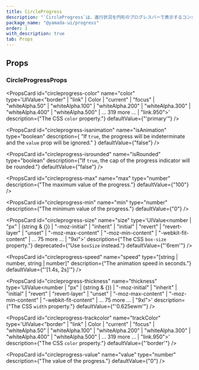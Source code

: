 ```yaml
---
title: CircleProgress
description: "`CircleProgress`は、進行状況を円形のプログレスバーで表示するコンポーネントです。"
package_name: "@yamada-ui/progress"
order: 1
with_description: true
tab: Props
---
```


## Props

### CircleProgressProps

<PropsCard id="circleprogress-_accept" name="_accept" type="CSSUIObject" />

<PropsCard id="circleprogress-_active" name="_active" type="CSSUIObject" />

<PropsCard id="circleprogress-_after" name="_after" type="CSSUIObject" />

<PropsCard id="circleprogress-_anylink" name="_anyLink" type="CSSUIObject" />

<PropsCard id="circleprogress-_autofill" name="_autofill" type="CSSUIObject" />

<PropsCard id="circleprogress-_backdrop" name="_backdrop" type="CSSUIObject" />

<PropsCard id="circleprogress-_before" name="_before" type="CSSUIObject" />

<PropsCard id="circleprogress-_between" name="_between" type="CSSUIObject" />

<PropsCard id="circleprogress-_blank" name="_blank" type="CSSUIObject" />

<PropsCard id="circleprogress-_checked" name="_checked" type="CSSUIObject" />

<PropsCard id="circleprogress-_cue" name="_cue" type="CSSUIObject" />

<PropsCard
  id="circleprogress-_cueregion"
  name="_cueRegion"
  type="CSSUIObject"
/>

<PropsCard id="circleprogress-_dark" name="_dark" type="CSSUIObject" />

<PropsCard id="circleprogress-_default" name="_default" type="CSSUIObject" />

<PropsCard id="circleprogress-_disabled" name="_disabled" type="CSSUIObject" />

<PropsCard id="circleprogress-_empty" name="_empty" type="CSSUIObject" />

<PropsCard id="circleprogress-_enabled" name="_enabled" type="CSSUIObject" />

<PropsCard id="circleprogress-_end" name="_end" type="CSSUIObject" />

<PropsCard id="circleprogress-_even" name="_even" type="CSSUIObject" />

<PropsCard id="circleprogress-_expanded" name="_expanded" type="CSSUIObject" />

<PropsCard
  id="circleprogress-_fileselector"
  name="_fileSelector"
  type="CSSUIObject"
/>

<PropsCard id="circleprogress-_filled" name="_filled" type="CSSUIObject" />

<PropsCard id="circleprogress-_first" name="_first" type="CSSUIObject" />

<PropsCard
  id="circleprogress-_firstletter"
  name="_firstLetter"
  type="CSSUIObject"
/>

<PropsCard
  id="circleprogress-_firstline"
  name="_firstLine"
  type="CSSUIObject"
/>

<PropsCard id="circleprogress-_focus" name="_focus" type="CSSUIObject" />

<PropsCard
  id="circleprogress-_focusvisible"
  name="_focusVisible"
  type="CSSUIObject"
/>

<PropsCard
  id="circleprogress-_focuswithin"
  name="_focusWithin"
  type="CSSUIObject"
/>

<PropsCard
  id="circleprogress-_fullscreen"
  name="_fullScreen"
  type="CSSUIObject"
/>

<PropsCard id="circleprogress-_grabbed" name="_grabbed" type="CSSUIObject" />

<PropsCard
  id="circleprogress-_groupaccept"
  name="_groupAccept"
  type="CSSUIObject"
/>

<PropsCard
  id="circleprogress-_groupactive"
  name="_groupActive"
  type="CSSUIObject"
/>

<PropsCard
  id="circleprogress-_groupblank"
  name="_groupBlank"
  type="CSSUIObject"
/>

<PropsCard
  id="circleprogress-_groupchecked"
  name="_groupChecked"
  type="CSSUIObject"
/>

<PropsCard
  id="circleprogress-_groupdisabled"
  name="_groupDisabled"
  type="CSSUIObject"
/>

<PropsCard
  id="circleprogress-_groupenabled"
  name="_groupEnabled"
  type="CSSUIObject"
/>

<PropsCard
  id="circleprogress-_groupexpanded"
  name="_groupExpanded"
  type="CSSUIObject"
/>

<PropsCard
  id="circleprogress-_groupfocus"
  name="_groupFocus"
  type="CSSUIObject"
/>

<PropsCard
  id="circleprogress-_groupfocusvisible"
  name="_groupFocusVisible"
  type="CSSUIObject"
/>

<PropsCard
  id="circleprogress-_groupfocuswithin"
  name="_groupFocusWithin"
  type="CSSUIObject"
/>

<PropsCard
  id="circleprogress-_groupgrabbed"
  name="_groupGrabbed"
  type="CSSUIObject"
/>

<PropsCard
  id="circleprogress-_grouphorizontal"
  name="_groupHorizontal"
  type="CSSUIObject"
/>

<PropsCard
  id="circleprogress-_grouphover"
  name="_groupHover"
  type="CSSUIObject"
/>

<PropsCard
  id="circleprogress-_groupidle"
  name="_groupIdle"
  type="CSSUIObject"
/>

<PropsCard
  id="circleprogress-_groupinvalid"
  name="_groupInvalid"
  type="CSSUIObject"
/>

<PropsCard
  id="circleprogress-_grouploaded"
  name="_groupLoaded"
  type="CSSUIObject"
/>

<PropsCard
  id="circleprogress-_grouploading"
  name="_groupLoading"
  type="CSSUIObject"
/>

<PropsCard
  id="circleprogress-_groupoptional"
  name="_groupOptional"
  type="CSSUIObject"
/>

<PropsCard
  id="circleprogress-_groupplaceholdershown"
  name="_groupPlaceholderShown"
  type="CSSUIObject"
/>

<PropsCard
  id="circleprogress-_grouppressed"
  name="_groupPressed"
  type="CSSUIObject"
/>

<PropsCard
  id="circleprogress-_groupreadonly"
  name="_groupReadOnly"
  type="CSSUIObject"
/>

<PropsCard
  id="circleprogress-_groupreadwrite"
  name="_groupReadWrite"
  type="CSSUIObject"
/>

<PropsCard
  id="circleprogress-_groupreject"
  name="_groupReject"
  type="CSSUIObject"
/>

<PropsCard
  id="circleprogress-_grouprequired"
  name="_groupRequired"
  type="CSSUIObject"
/>

<PropsCard
  id="circleprogress-_groupselected"
  name="_groupSelected"
  type="CSSUIObject"
/>

<PropsCard
  id="circleprogress-_groupuserinvalid"
  name="_groupUserInvalid"
  type="CSSUIObject"
/>

<PropsCard
  id="circleprogress-_groupvalid"
  name="_groupValid"
  type="CSSUIObject"
/>

<PropsCard
  id="circleprogress-_groupvertical"
  name="_groupVertical"
  type="CSSUIObject"
/>

<PropsCard id="circleprogress-_hidden" name="_hidden" type="CSSUIObject" />

<PropsCard id="circleprogress-_holiday" name="_holiday" type="CSSUIObject" />

<PropsCard
  id="circleprogress-_horizontal"
  name="_horizontal"
  type="CSSUIObject"
/>

<PropsCard id="circleprogress-_hover" name="_hover" type="CSSUIObject" />

<PropsCard id="circleprogress-_idle" name="_idle" type="CSSUIObject" />

<PropsCard
  id="circleprogress-_indeterminate"
  name="_indeterminate"
  type="CSSUIObject"
/>

<PropsCard id="circleprogress-_inrange" name="_inRange" type="CSSUIObject" />

<PropsCard id="circleprogress-_invalid" name="_invalid" type="CSSUIObject" />

<PropsCard id="circleprogress-_last" name="_last" type="CSSUIObject" />

<PropsCard id="circleprogress-_light" name="_light" type="CSSUIObject" />

<PropsCard id="circleprogress-_link" name="_link" type="CSSUIObject" />

<PropsCard id="circleprogress-_loaded" name="_loaded" type="CSSUIObject" />

<PropsCard id="circleprogress-_loading" name="_loading" type="CSSUIObject" />

<PropsCard id="circleprogress-_marker" name="_marker" type="CSSUIObject" />

<PropsCard
  id="circleprogress-_mediadark"
  name="_mediaDark"
  type="CSSUIObject"
/>

<PropsCard
  id="circleprogress-_medialight"
  name="_mediaLight"
  type="CSSUIObject"
/>

<PropsCard
  id="circleprogress-_mediareducemotion"
  name="_mediaReduceMotion"
  type="CSSUIObject"
/>

<PropsCard id="circleprogress-_modal" name="_modal" type="CSSUIObject" />

<PropsCard
  id="circleprogress-_nativeactive"
  name="_nativeActive"
  type="CSSUIObject"
/>

<PropsCard
  id="circleprogress-_nativechecked"
  name="_nativeChecked"
  type="CSSUIObject"
/>

<PropsCard
  id="circleprogress-_nativedisabled"
  name="_nativeDisabled"
  type="CSSUIObject"
/>

<PropsCard
  id="circleprogress-_nativefocus"
  name="_nativeFocus"
  type="CSSUIObject"
/>

<PropsCard
  id="circleprogress-_nativefocusvisible"
  name="_nativeFocusVisible"
  type="CSSUIObject"
/>

<PropsCard
  id="circleprogress-_nativefocuswithin"
  name="_nativeFocusWithin"
  type="CSSUIObject"
/>

<PropsCard
  id="circleprogress-_nativehidden"
  name="_nativeHidden"
  type="CSSUIObject"
/>

<PropsCard
  id="circleprogress-_nativehover"
  name="_nativeHover"
  type="CSSUIObject"
/>

<PropsCard
  id="circleprogress-_nativereadonly"
  name="_nativeReadOnly"
  type="CSSUIObject"
/>

<PropsCard
  id="circleprogress-_nativetarget"
  name="_nativeTarget"
  type="CSSUIObject"
/>

<PropsCard
  id="circleprogress-_nativevalid"
  name="_nativeValid"
  type="CSSUIObject"
/>

<PropsCard id="circleprogress-_notfirst" name="_notFirst" type="CSSUIObject" />

<PropsCard id="circleprogress-_notlast" name="_notLast" type="CSSUIObject" />

<PropsCard
  id="circleprogress-_nottarget"
  name="_notTarget"
  type="CSSUIObject"
/>

<PropsCard id="circleprogress-_odd" name="_odd" type="CSSUIObject" />

<PropsCard id="circleprogress-_only" name="_only" type="CSSUIObject" />

<PropsCard id="circleprogress-_optional" name="_optional" type="CSSUIObject" />

<PropsCard id="circleprogress-_outrange" name="_outRange" type="CSSUIObject" />

<PropsCard id="circleprogress-_outside" name="_outside" type="CSSUIObject" />

<PropsCard id="circleprogress-_paused" name="_paused" type="CSSUIObject" />

<PropsCard
  id="circleprogress-_peeraccept"
  name="_peerAccept"
  type="CSSUIObject"
/>

<PropsCard
  id="circleprogress-_peeractive"
  name="_peerActive"
  type="CSSUIObject"
/>

<PropsCard
  id="circleprogress-_peerblank"
  name="_peerBlank"
  type="CSSUIObject"
/>

<PropsCard
  id="circleprogress-_peerchecked"
  name="_peerChecked"
  type="CSSUIObject"
/>

<PropsCard
  id="circleprogress-_peerdisabled"
  name="_peerDisabled"
  type="CSSUIObject"
/>

<PropsCard
  id="circleprogress-_peerenabled"
  name="_peerEnabled"
  type="CSSUIObject"
/>

<PropsCard
  id="circleprogress-_peerexpanded"
  name="_peerExpanded"
  type="CSSUIObject"
/>

<PropsCard
  id="circleprogress-_peerfocus"
  name="_peerFocus"
  type="CSSUIObject"
/>

<PropsCard
  id="circleprogress-_peerfocusvisible"
  name="_peerFocusVisible"
  type="CSSUIObject"
/>

<PropsCard
  id="circleprogress-_peerfocuswithin"
  name="_peerFocusWithin"
  type="CSSUIObject"
/>

<PropsCard
  id="circleprogress-_peergrabbed"
  name="_peerGrabbed"
  type="CSSUIObject"
/>

<PropsCard
  id="circleprogress-_peerhorizontal"
  name="_peerHorizontal"
  type="CSSUIObject"
/>

<PropsCard
  id="circleprogress-_peerhover"
  name="_peerHover"
  type="CSSUIObject"
/>

<PropsCard id="circleprogress-_peeridle" name="_peerIdle" type="CSSUIObject" />

<PropsCard
  id="circleprogress-_peerinvalid"
  name="_peerInvalid"
  type="CSSUIObject"
/>

<PropsCard
  id="circleprogress-_peerloaded"
  name="_peerLoaded"
  type="CSSUIObject"
/>

<PropsCard
  id="circleprogress-_peerloading"
  name="_peerLoading"
  type="CSSUIObject"
/>

<PropsCard
  id="circleprogress-_peeroptional"
  name="_peerOptional"
  type="CSSUIObject"
/>

<PropsCard
  id="circleprogress-_peerplaceholdershown"
  name="_peerPlaceholderShown"
  type="CSSUIObject"
/>

<PropsCard
  id="circleprogress-_peerpressed"
  name="_peerPressed"
  type="CSSUIObject"
/>

<PropsCard
  id="circleprogress-_peerreadonly"
  name="_peerReadOnly"
  type="CSSUIObject"
/>

<PropsCard
  id="circleprogress-_peerreadwrite"
  name="_peerReadWrite"
  type="CSSUIObject"
/>

<PropsCard
  id="circleprogress-_peerreject"
  name="_peerReject"
  type="CSSUIObject"
/>

<PropsCard
  id="circleprogress-_peerrequired"
  name="_peerRequired"
  type="CSSUIObject"
/>

<PropsCard
  id="circleprogress-_peerselected"
  name="_peerSelected"
  type="CSSUIObject"
/>

<PropsCard
  id="circleprogress-_peeruserinvalid"
  name="_peerUserInvalid"
  type="CSSUIObject"
/>

<PropsCard
  id="circleprogress-_peervalid"
  name="_peerValid"
  type="CSSUIObject"
/>

<PropsCard
  id="circleprogress-_peervertical"
  name="_peerVertical"
  type="CSSUIObject"
/>

<PropsCard id="circleprogress-_picture" name="_picture" type="CSSUIObject" />

<PropsCard
  id="circleprogress-_placeholder"
  name="_placeholder"
  type="CSSUIObject"
/>

<PropsCard
  id="circleprogress-_placeholdershown"
  name="_placeholderShown"
  type="CSSUIObject"
/>

<PropsCard id="circleprogress-_playing" name="_playing" type="CSSUIObject" />

<PropsCard id="circleprogress-_pressed" name="_pressed" type="CSSUIObject" />

<PropsCard id="circleprogress-_print" name="_print" type="CSSUIObject" />

<PropsCard id="circleprogress-_readonly" name="_readOnly" type="CSSUIObject" />

<PropsCard
  id="circleprogress-_readwrite"
  name="_readWrite"
  type="CSSUIObject"
/>

<PropsCard id="circleprogress-_reject" name="_reject" type="CSSUIObject" />

<PropsCard id="circleprogress-_required" name="_required" type="CSSUIObject" />

<PropsCard id="circleprogress-_ripple" name="_ripple" type="CSSUIObject" />

<PropsCard
  id="circleprogress-_scrollbar"
  name="_scrollbar"
  type="CSSUIObject"
/>

<PropsCard
  id="circleprogress-_scrollbarbutton"
  name="_scrollbarButton"
  type="CSSUIObject"
/>

<PropsCard
  id="circleprogress-_scrollbarcorner"
  name="_scrollbarCorner"
  type="CSSUIObject"
/>

<PropsCard
  id="circleprogress-_scrollbarthumb"
  name="_scrollbarThumb"
  type="CSSUIObject"
/>

<PropsCard
  id="circleprogress-_scrollbartrack"
  name="_scrollbarTrack"
  type="CSSUIObject"
/>

<PropsCard
  id="circleprogress-_scrollbartrackpiece"
  name="_scrollbarTrackPiece"
  type="CSSUIObject"
/>

<PropsCard id="circleprogress-_selected" name="_selected" type="CSSUIObject" />

<PropsCard
  id="circleprogress-_selection"
  name="_selection"
  type="CSSUIObject"
/>

<PropsCard id="circleprogress-_start" name="_start" type="CSSUIObject" />

<PropsCard id="circleprogress-_target" name="_target" type="CSSUIObject" />

<PropsCard id="circleprogress-_today" name="_today" type="CSSUIObject" />

<PropsCard
  id="circleprogress-_userinvalid"
  name="_userInvalid"
  type="CSSUIObject"
/>

<PropsCard id="circleprogress-_valid" name="_valid" type="CSSUIObject" />

<PropsCard id="circleprogress-_vertical" name="_vertical" type="CSSUIObject" />

<PropsCard id="circleprogress-_visited" name="_visited" type="CSSUIObject" />

<PropsCard id="circleprogress-_weekend" name="_weekend" type="CSSUIObject" />

<PropsCard
  id="circleprogress-color"
  name="color"
  type='UIValue<"border" | "link" | Color | "current" | "focus" | "whiteAlpha.50" | "whiteAlpha.100" | "whiteAlpha.200" | "whiteAlpha.300" | "whiteAlpha.400" | "whiteAlpha.500" | ... 319 more ... | "link.950">'
  description={"The CSS `color` property."}
  defaultValue={"'primary'"}
/>

<PropsCard
  id="circleprogress-isanimation"
  name="isAnimation"
  type="boolean"
  description={
    "If `true`, the progress will be indeterminate and the `value` prop will be ignored."
  }
  defaultValue={"false"}
/>

<PropsCard
  id="circleprogress-isrounded"
  name="isRounded"
  type="boolean"
  description={"If `true`, the cap of the progress indicator will be rounded."}
  defaultValue={"false"}
/>

<PropsCard
  id="circleprogress-max"
  name="max"
  type="number"
  description={"The maximum value of the progress."}
  defaultValue={"100"}
/>

<PropsCard
  id="circleprogress-min"
  name="min"
  type="number"
  description={"The minimum value of the progress."}
  defaultValue={"0"}
/>

<PropsCard
  id="circleprogress-size"
  name="size"
  type='UIValue<number | "px" | (string & {}) | "-moz-initial" | "inherit" | "initial" | "revert" | "revert-layer" | "unset" | "-moz-max-content" | "-moz-min-content" | "-webkit-fit-content" | ... 75 more ... | "9xl">'
  description={"The CSS `box-size` property."}
  deprecated={"Use `boxSize` instead."}
  defaultValue={"'6rem'"}
/>

<PropsCard
  id="circleprogress-speed"
  name="speed"
  type="[string | number, string | number]"
  description={"The animation speed in seconds."}
  defaultValue={"'[1.4s, 2s]'"}
/>

<PropsCard
  id="circleprogress-thickness"
  name="thickness"
  type='UIValue<number | "px" | (string & {}) | "-moz-initial" | "inherit" | "initial" | "revert" | "revert-layer" | "unset" | "-moz-max-content" | "-moz-min-content" | "-webkit-fit-content" | ... 75 more ... | "9xl">'
  description={"The CSS `width` property."}
  defaultValue={"'0.625ewm'"}
/>

<PropsCard
  id="circleprogress-trackcolor"
  name="trackColor"
  type='UIValue<"border" | "link" | Color | "current" | "focus" | "whiteAlpha.50" | "whiteAlpha.100" | "whiteAlpha.200" | "whiteAlpha.300" | "whiteAlpha.400" | "whiteAlpha.500" | ... 319 more ... | "link.950">'
  description={"The CSS `color` property."}
  defaultValue={"'border'"}
/>

<PropsCard
  id="circleprogress-value"
  name="value"
  type="number"
  description={"The value of the progress."}
  defaultValue={"0"}
/>
